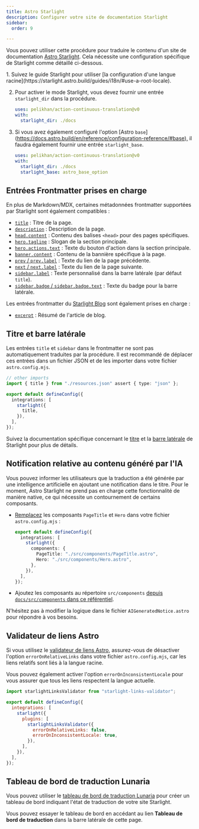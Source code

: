 ```yaml
---
title: Astro Starlight
description: Configurer votre site de documentation Starlight
sidebar:
  order: 9

---
```



Vous pouvez utiliser cette procédure pour traduire le contenu d'un site de documentation [Astro Starlight](https://starlight.astro.build/). Cela nécessite une configuration spécifique de Starlight comme détaillé ci-dessous.

<Steps>
  1. Suivez le guide Starlight pour utiliser [la configuration d'une langue racine](https://starlight.astro.build/guides/i18n/#use-a-root-locale).

  2. Pour activer le mode Starlight, vous devez fournir une entrée `starlight_dir` dans la procédure.

     ```yaml title=".github/workflows/ct.yml" "starlight_dir: ./docs"
     uses: pelikhan/action-continuous-translation@v0
     with:
       starlight_dir: ./docs
     ```

  3. Si vous avez également configuré l'option \[Astro `base`] ([https://docs.astro.build/en/reference/configuration-reference/#base),](https://docs.astro.build/en/reference/configuration-reference/#base\)،)
     il faudra également fournir une entrée `starlight_base`.

     ```yaml title=".github/workflows/ct.yml" "starlight_base: astro_base_option"
     uses: pelikhan/action-continuous-translation@v0
     with:
       starlight_dir: ./docs
       starlight_base: astro_base_option
     ```
</Steps>

## Entrées Frontmatter prises en charge

En plus de Markdown/MDX, certaines métadonnées frontmatter supportées par Starlight sont également compatibles :

* [`title`](https://starlight.astro.build/reference/frontmatter/#title-required) : Titre de la page.
* [`description`](https://starlight.astro.build/reference/frontmatter/#description) : Description de la page.
* [`head.content`](https://starlight.astro.build/reference/frontmatter/#head) : Contenu des balises `<head>` pour des pages spécifiques.
* [`hero.tagline`](https://starlight.astro.build/reference/frontmatter/#hero) : Slogan de la section principale.
* [`hero.actions.text`](https://starlight.astro.build/reference/frontmatter/#hero) : Texte du bouton d'action dans la section principale.
* [`banner.content`](https://starlight.astro.build/reference/frontmatter/#banner) : Contenu de la bannière spécifique à la page.
* [`prev` / `prev.label`](https://starlight.astro.build/reference/frontmatter/#prev) : Texte du lien de la page précédente.
* [`next` / `next.label`](https://starlight.astro.build/reference/frontmatter/#next) : Texte du lien de la page suivante.
* [`sidebar.label`](https://starlight.astro.build/reference/frontmatter/#sidebar) : Texte personnalisé dans la barre latérale (par défaut `title`).
* [`sidebar.badge` / `sidebar.badge.text`](https://starlight.astro.build/reference/frontmatter/#badge) : Texte du badge pour la barre latérale.

Les entrées frontmatter du [Starlight Blog](https://starlight-blog-docs.vercel.app/) sont également prises en charge :

* [`excerpt`](https://starlight-blog-docs.vercel.app/guides/frontmatter/#excerpt) : Résumé de l'article de blog.

## Titre et barre latérale

Les entrées `title` et `sidebar` dans le frontmatter ne sont pas automatiquement traduites par la procédure. Il est recommandé de déplacer ces entrées dans un fichier JSON et de les importer dans votre fichier `astro.config.mjs`.

```ts title="astro.config.mjs" {2} /title(?=,)/
// other imports
import { title } from "./resources.json" assert { type: "json" };

export default defineConfig({
  integrations: [
    starlight({
      title,
    }),
  ],
});
```

Suivez la documentation spécifique concernant le [titre](https://starlight.astro.build/guides/i18n/#translate-the-site-title) et la [barre latérale](https://starlight.astro.build/guides/sidebar/) de Starlight pour plus de détails.

## Notification relative au contenu généré par l'IA

Vous pouvez informer les utilisateurs que la traduction a été générée par une intelligence artificielle en ajoutant une notification dans le titre. Pour le moment, Astro Starlight ne prend pas en charge cette fonctionnalité de manière native, ce qui nécessite un contournement de certains composants.

* [Remplacez](https://starlight.astro.build/guides/overriding-components/#how-to-override) les composants `PageTitle` et `Hero` dans votre fichier `astro.config.mjs` :

  ```ts title="astro.config.mjs"
  export default defineConfig({
    integrations: [
      starlight({
        components: {
          PageTitle: "./src/components/PageTitle.astro",
          Hero: "./src/components/Hero.astro",
        },
      }),
    ],
  });
  ```

* Ajoutez les composants au répertoire `src/components` [depuis `docs/src/components` dans ce référentiel](https://github.com/pelikhan/action-continuous-translation/tree/main/docs/src/components).

N'hésitez pas à modifier la logique dans le fichier `AIGeneratedNotice.astro` pour répondre à vos besoins.

## Validateur de liens Astro

Si vous utilisez le [validateur de liens Astro](https://github.com/HiDeoo/starlight-links-validator),
assurez-vous de désactiver l'option `errorOnRelativeLinks` dans votre fichier `astro.config.mjs`,
car les liens relatifs sont liés à la langue racine.

Vous pouvez également activer l'option `errorOnInconsistentLocale` pour vous assurer que tous les liens respectent la langue actuelle.

```js title="astro.config.mjs" "errorOnRelativeLinks: false"
import starlightLinksValidator from "starlight-links-validator";

export default defineConfig({
  integrations: [
    starlight({
      plugins: [
        starlightLinksValidator({
          errorOnRelativeLinks: false,
          errorOnInconsistentLocale: true,
        }),
      ],
    }),
  ],
});
```

## Tableau de bord de traduction Lunaria

Vous pouvez utiliser le [tableau de bord de traduction Lunaria](https://lunaria.dev/integrations/starlight/) pour créer un tableau de bord indiquant l'état de traduction de votre site Starlight.

Vous pouvez essayer le tableau de bord en accédant au lien **Tableau de bord de traduction** dans la barre latérale de cette page.
